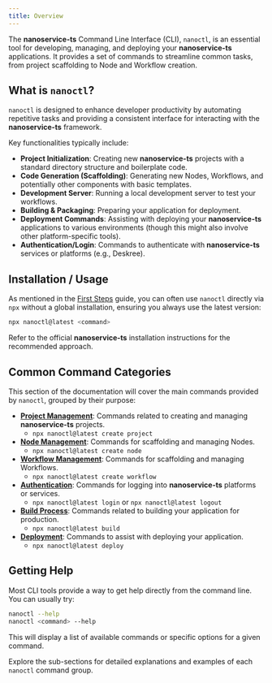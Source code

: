 ```yaml
---
title: Overview
---
```


The **nanoservice-ts** Command Line Interface (CLI), `nanoctl`, is an essential tool for developing, managing, and deploying your **nanoservice-ts** applications. It provides a set of commands to streamline common tasks, from project scaffolding to Node and Workflow creation.

## What is `nanoctl`?

`nanoctl` is designed to enhance developer productivity by automating repetitive tasks and providing a consistent interface for interacting with the **nanoservice-ts** framework.

Key functionalities typically include:

*   **Project Initialization**: Creating new **nanoservice-ts** projects with a standard directory structure and boilerplate code.
*   **Code Generation (Scaffolding)**: Generating new Nodes, Workflows, and potentially other components with basic templates.
*   **Development Server**: Running a local development server to test your workflows.
*   **Building & Packaging**: Preparing your application for deployment.
*   **Deployment Commands**: Assisting with deploying your **nanoservice-ts** applications to various environments (though this might also involve other platform-specific tools).
*   **Authentication/Login**: Commands to authenticate with **nanoservice-ts** services or platforms (e.g., Deskree).

## Installation / Usage

As mentioned in the [First Steps](../introduction/first-steps.mdx) guide, you can often use `nanoctl` directly via `npx` without a global installation, ensuring you always use the latest version:

```bash
npx nanoctl@latest <command>
```

Refer to the official **nanoservice-ts** installation instructions for the recommended approach.

## Common Command Categories

This section of the documentation will cover the main commands provided by `nanoctl`, grouped by their purpose:

*   **[Project Management](./project.mdx)**: Commands related to creating and managing **nanoservice-ts** projects.
    *   `npx nanoctl@latest create project`
*   **[Node Management](./nodes.mdx)**: Commands for scaffolding and managing Nodes.
    *   `npx nanoctl@latest create node`
*   **[Workflow Management](./workflows.mdx)**: Commands for scaffolding and managing Workflows.
    *   `npx nanoctl@latest create workflow`
*   **[Authentication](./login.mdx)**: Commands for logging into **nanoservice-ts** platforms or services.
    *   `npx nanoctl@latest login` or `npx nanoctl@latest logout`
*   **[Build Process](./build.mdx)**: Commands related to building your application for production.
    *   `npx nanoctl@latest build`
*   **[Deployment](./deploy.mdx)**: Commands to assist with deploying your application.
    *   `npx nanoctl@latest deploy`

## Getting Help

Most CLI tools provide a way to get help directly from the command line. You can usually try:

```bash
nanoctl --help
nanoctl <command> --help
```

This will display a list of available commands or specific options for a given command.

Explore the sub-sections for detailed explanations and examples of each `nanoctl` command group.
